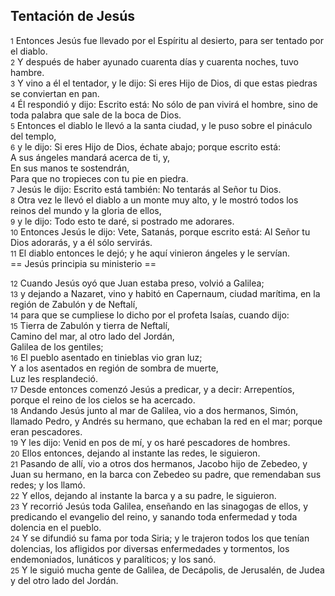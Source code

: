 == Tentación de Jesús ==

{{anchor|1}} <small>1</small> Entonces Jesús fue llevado por el Espíritu al desierto, para ser tentado por el diablo.<br>
{{anchor|2}} <small>2</small> Y después de haber ayunado cuarenta días y cuarenta noches, tuvo hambre.<br>
{{anchor|3}} <small>3</small> Y vino a él el tentador, y le dijo: Si eres Hijo de Dios, di que estas piedras se conviertan en pan.<br>
{{anchor|4}} <small>4</small> Él respondió y dijo: Escrito está: No sólo de pan vivirá el hombre, sino de toda palabra que sale de la boca de Dios.<br>
{{anchor|5}} <small>5</small> Entonces el diablo le llevó a la santa ciudad, y le puso sobre el pináculo del templo,<br>
{{anchor|6}} <small>6</small> y le dijo: Si eres Hijo de Dios, échate abajo; porque escrito está:<br>
A sus ángeles mandará acerca de ti, y,<br>
En sus manos te sostendrán,<br>
Para que no tropieces con tu pie en piedra.<br>
{{anchor|7}} <small>7</small> Jesús le dijo: Escrito está también: No tentarás al Señor tu Dios.<br>
{{anchor|8}} <small>8</small> Otra vez le llevó el diablo a un monte muy alto, y le mostró todos los reinos del mundo y la gloria de ellos,<br>
{{anchor|9}} <small>9</small> y le dijo: Todo esto te daré, si postrado me adorares.<br>
{{anchor|10}} <small>10</small> Entonces Jesús le dijo: Vete, Satanás, porque escrito está: Al Señor tu Dios adorarás, y a él sólo servirás.<br>
{{anchor|11}} <small>11</small> El diablo entonces le dejó; y he aquí vinieron ángeles y le servían.<br>
== Jesús principia su ministerio ==

{{anchor|12}} <small>12</small> Cuando Jesús oyó que Juan estaba preso, volvió a Galilea;<br>
{{anchor|13}} <small>13</small> y dejando a Nazaret, vino y habitó en Capernaum, ciudad marítima, en la región de Zabulón y de Neftalí,<br>
{{anchor|14}} <small>14</small> para que se cumpliese lo dicho por el profeta Isaías, cuando dijo:<br>
{{anchor|15}} <small>15</small> Tierra de Zabulón y tierra de Neftalí,<br>
Camino del mar, al otro lado del Jordán,<br>
Galilea de los gentiles;<br>
{{anchor|16}} <small>16</small> El pueblo asentado en tinieblas vio gran luz;<br>
Y a los asentados en región de sombra de muerte,<br>
Luz les resplandeció.<br>
{{anchor|17}} <small>17</small> Desde entonces comenzó Jesús a predicar, y a decir: Arrepentíos, porque el reino de los cielos se ha acercado.<br>
{{anchor|18}} <small>18</small> Andando Jesús junto al mar de Galilea, vio a dos hermanos, Simón, llamado Pedro, y Andrés su hermano, que echaban la red en el mar; porque eran pescadores.<br>
{{anchor|19}} <small>19</small> Y les dijo: Venid en pos de mí, y os haré pescadores de hombres.<br>
{{anchor|20}} <small>20</small> Ellos entonces, dejando al instante las redes, le siguieron.<br>
{{anchor|21}} <small>21</small> Pasando de allí, vio a otros dos hermanos, Jacobo hijo de Zebedeo, y Juan su hermano, en la barca con Zebedeo su padre, que remendaban sus redes; y los llamó.<br>
{{anchor|22}} <small>22</small> Y ellos, dejando al instante la barca y a su padre, le siguieron.<br>
{{anchor|23}} <small>23</small> Y recorrió Jesús toda Galilea, enseñando en las sinagogas de ellos, y predicando el evangelio del reino, y sanando toda enfermedad y toda dolencia en el pueblo.<br>
{{anchor|24}} <small>24</small> Y se difundió su fama por toda Siria; y le trajeron todos los que tenían dolencias, los afligidos por diversas enfermedades y tormentos, los endemoniados, lunáticos y paralíticos; y los sanó.<br>
{{anchor|25}} <small>25</small> Y le siguió mucha gente de Galilea, de Decápolis, de Jerusalén, de Judea y del otro lado del Jordán.<br>
